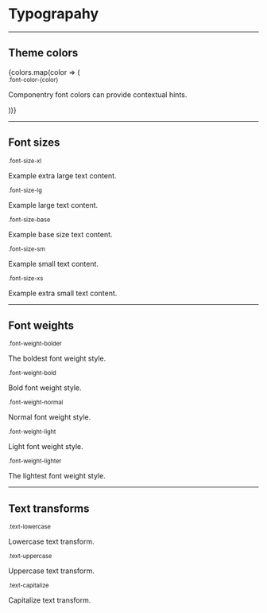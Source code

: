 

<Meta title='Utility classes|Typography' />

<ElementsProvider>

# Typograpahy

---

## Theme colors

<div>
  {colors.map(color => (
    <div key={color}>
      <small>.font-color-{color}</small>
      <p className={`font-color-${color}`}>
        Componentry font colors can provide contextual hints.
      </p>
    </div>
  ))}
</div>

---

## Font sizes

<small>.font-size-xl</small>
<p className="font-size-xl">Example extra large text content.</p>

<small>.font-size-lg</small>
<p className="font-size-lg">Example large text content.</p>

<small>.font-size-base</small>
<p className="font-size-base">Example base size text content.</p>

<small>.font-size-sm</small>
<p className="font-size-sm">Example small text content.</p>

<small>.font-size-xs</small>
<p className="font-size-xs">Example extra small text content.</p>

---

## Font weights

<small>.font-weight-bolder</small>
<p className="font-weight-bolder">The boldest font weight style.</p>

<small>.font-weight-bold</small>
<p className="font-weight-bold">Bold font weight style.</p>

<small>.font-weight-normal</small>
<p className="font-weight-normal">Normal font weight style.</p>

<small>.font-weight-light</small>
<p className="font-weight-light">Light font weight style.</p>

<small>.font-weight-lighter</small>
<p className="font-weight-lighter">The lightest font weight style.</p>

---

## Text transforms

<small>.text-lowercase</small>
<p className='text-lowercase'>Lowercase text transform.</p>

<small>.text-uppercase</small>
<p className='text-uppercase'>Uppercase text transform.</p>

<small>.text-capitalize</small>
<p className='text-capitalize'>Capitalize text transform.</p>

</ElementsProvider>
